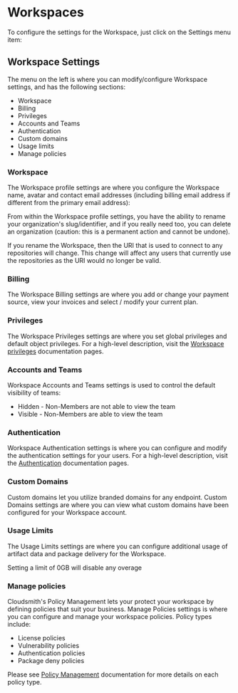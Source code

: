 

# Workspaces

To configure the settings for the Workspace, just click on the Settings menu item:

<BlockImage src={img_settings_workspaces} alt=""></BlockImage>

## Workspace Settings

The menu on the left is where you can modify/configure Workspace settings, and has the following sections:

- Workspace
- Billing
- Privileges
- Accounts and Teams
- Authentication
- Custom domains
- Usage limits
- Manage policies

### Workspace

The Workspace profile settings are where you configure the Workspace name, avatar and contact email addresses (including billing email address if different from the primary email address): 

<BlockImage src={img_workspace_profile} alt=""></BlockImage>

From within the Workspace profile settings, you have the ability to rename your organization's slug/identifier, and if you really need too, you can delete an organization (caution: this is a permanent action and cannot be undone). 

<Note variant="warning">
  If you rename the Workspace, then the URI that is used to connect to any repositories will change.  This change will affect any users that currently use the repositories as the URI would no longer be valid.
</Note>

### Billing

The Workspace Billing settings are where you add or change your payment source, view your invoices and select / modify your current plan. 

<BlockImage src={img_billing_settings} alt=""></BlockImage>

### Privileges

The Workspace Privileges settings are where you set global privileges and default object privileges. For a high-level description, visit the [Workspace privileges](/workspaces/privileges) documentation pages. 

### Accounts and Teams

Workspace Accounts and Teams settings is used to control the default visibility of teams:

<BlockImage src={img_teams} alt=""></BlockImage>

- Hidden - Non-Members are not able to view the team
- Visible - Non-Members are able to view the team

### Authentication

Workspace Authentication settings is where you can configure and modify the authentication settings for your users. For a high-level description, visit the [Authentication](/authentication) documentation pages. 


### Custom Domains

Custom domains let you utilize branded domains for any endpoint. Custom Domains settings are where you can view what custom domains have been configured for your Workspace account. 

<BlockImage src={img_custom_domains} alt=""></BlockImage>

### Usage Limits

The Usage Limits settings are where you can configure additional usage of artifact data and package delivery for the Workspace. 

<BlockImage src={img_usage_limits} alt=""></BlockImage>

<Note variant="note">
  Setting a limit of 0GB will disable any overage
</Note>

### Manage policies

Cloudsmith's Policy Management lets your protect your workspace by defining policies that suit your business. Manage Policies settings is where you can configure and manage your workspace policies. Policy types include:

- License policies
- Vulnerability policies
- Authentication policies
- Package deny policies 

Please see [Policy Management](/policy-management) documentation for more details on each policy type.
